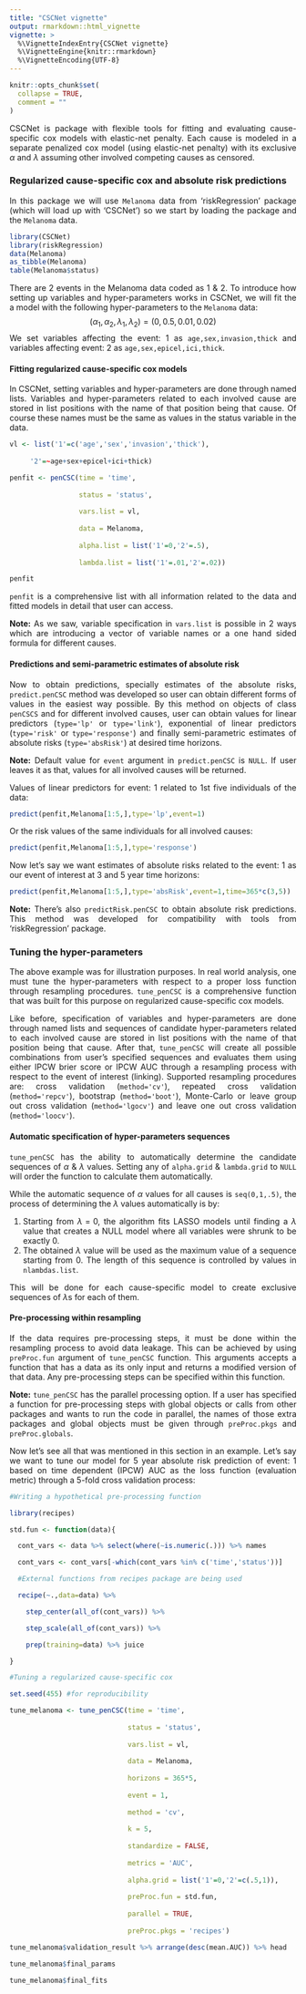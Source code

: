 ---
title: "CSCNet vignette"
output: rmarkdown::html_vignette
vignette: >
  %\VignetteIndexEntry{CSCNet vignette}
  %\VignetteEngine{knitr::rmarkdown}
  %\VignetteEncoding{UTF-8}
---

```{r, include = FALSE}
knitr::opts_chunk$set(
  collapse = TRUE,
  comment = ""
)
```

<style>
body {
text-align: justify}
</style>

CSCNet is package with flexible tools for fitting and evaluating cause-specific cox models with elastic-net penalty. Each cause is modeled in a separate penalized cox model (using  elastic-net penalty) with its exclusive $\alpha$ and $\lambda$ assuming other involved competing causes as censored.

### Regularized cause-specific cox and absolute risk predictions

In this package we will use ```Melanoma``` data from 'riskRegression' package (which will load up with 'CSCNet') so we start by loading the package and the ```Melanoma``` data.
```{r message=F, warning=F}
library(CSCNet)
library(riskRegression)
data(Melanoma)
as_tibble(Melanoma)
table(Melanoma$status)
```
There are 2 events in the Melanoma data coded as 1 & 2. To introduce how setting up variables and hyper-parameters works in CSCNet, we will fit the a model with the following hyper-parameters to the ```Melanoma``` data:
$$(\alpha_{1},\alpha_{2},\lambda_{1},\lambda_{2})=(0,0.5,0.01,0.02)$$
We set variables affecting the event: 1 as `age,sex,invasion,thick` and variables affecting event: 2 as `age,sex,epicel,ici,thick`.

####  Fitting regularized cause-specific cox models

In CSCNet, setting variables and hyper-parameters are done through named lists. Variables and hyper-parameters related to each involved cause are stored in list positions with the name of that position being that cause. Of course these names must be the same as values in the status variable in the data.
```{r}
vl <- list('1'=c('age','sex','invasion','thick'),
     
     '2'=~age+sex+epicel+ici+thick)

penfit <- penCSC(time = 'time',
                 
                 status = 'status',
                 
                 vars.list = vl,
                 
                 data = Melanoma,
                 
                 alpha.list = list('1'=0,'2'=.5),
                 
                 lambda.list = list('1'=.01,'2'=.02))

penfit
```
`penfit` is a comprehensive list with all information related to the data and fitted models in detail that user can access.

**Note:** As we saw, variable specification in `vars.list` is possible in 2 ways which are introducing a vector of variable names or a one hand sided formula for different causes.

#### Predictions and semi-parametric estimates of absolute risk

Now to obtain predictions, specially estimates of the absolute risks, `predict.penCSC` method was developed so user can obtain different forms of values in the easiest way possible. By this method on objects of class `penCSCS` and for different involved causes, user can obtain values for linear predictors (`type='lp'` or `type='link'`), exponential of linear predictors (`type='risk'` or `type='response'`) and finally semi-parametric estimates of absolute risks (`type='absRisk'`) at desired time horizons.

**Note:** Default value for `event` argument in `predict.penCSC` is `NULL`. If user leaves it as that, values for all involved causes will be returned.

Values of linear predictors for event: 1 related to 1st five individuals of the data:
```{r}
predict(penfit,Melanoma[1:5,],type='lp',event=1)
```
Or the risk values of the same individuals for all involved causes:
```{r}
predict(penfit,Melanoma[1:5,],type='response')
```
Now let's say we want estimates of absolute risks related to the event: 1 as our event of interest at 3 and 5 year time horizons:
```{r}
predict(penfit,Melanoma[1:5,],type='absRisk',event=1,time=365*c(3,5))
```
**Note:** There's also `predictRisk.penCSC` to obtain absolute risk predictions. This method was developed for compatibility with tools from 'riskRegression' package.

### Tuning the hyper-parameters

The above example was for illustration purposes. In real world analysis, one must tune the hyper-parameters with respect to a proper loss function through resampling procedures. `tune_penCSC` is a comprehensive function that was built for this purpose on regularized cause-specific cox models.

Like before, specification of variables and hyper-parameters are done through named lists and sequences of candidate hyper-parameters related to each involved cause are stored in list positions with the name of that position being that cause. After that, `tune_penCSC` will create all possible combinations from user's specified sequences and evaluates them using either IPCW brier score or IPCW AUC through a resampling process with respect to the event of interest (linking). Supported resampling procedures are: cross validation (`method='cv'`), repeated cross validation (`method='repcv'`), bootstrap (`method='boot'`), Monte-Carlo or leave group out cross validation (`method='lgocv'`) and leave one out cross validation (`method='loocv'`).

#### Automatic specification of hyper-parameters sequences

`tune_penCSC` has the ability to automatically determine the candidate sequences of $\alpha$ & $\lambda$ values. Setting any of `alpha.grid` & `lambda.grid` to `NULL` will order the function to calculate them automatically.

While the automatic sequence of $\alpha$ values for all causes is `seq(0,1,.5)`, the process of determining the $\lambda$ values automatically is by:

1. Starting from $\lambda=0$, the algorithm fits LASSO models until finding a $\lambda$ value that creates a NULL model where all variables were shrunk to be exactly 0.
2. The obtained $\lambda$ value will be used as the maximum value of a sequence starting from 0. The length of this sequence is controlled by values in `nlambdas.list`.

This will be done for each cause-specific model to create exclusive sequences of $\lambda$s for each of them.

#### Pre-processing within resampling

If the data requires pre-processing steps, it must be done within the resampling process to avoid data leakage. This can be achieved by using `preProc.fun` argument of `tune_penCSC` function. This arguments accepts a function that has a data as its only input and returns a modified version of that data. Any pre-processing steps can be specified within this function.

**Note:** `tune_penCSC` has the parallel processing option. If a user has specified a function for pre-processing steps with global objects or calls from other packages and wants to run the code in parallel, the names of those extra packages and global objects must be given through `preProc.pkgs` and `preProc.globals`.

Now let's see all that was mentioned in this section in an example. Let's say we want to tune our model for 5 year absolute risk prediction of event: 1 based on time dependent (IPCW) AUC as the loss function (evaluation metric) through a 5-fold cross validation process:
```{r message=F, warning=F}
#Writing a hypothetical pre-processing function

library(recipes)

std.fun <- function(data){

  cont_vars <- data %>% select(where(~is.numeric(.))) %>% names

  cont_vars <- cont_vars[-which(cont_vars %in% c('time','status'))]

  #External functions from recipes package are being used

  recipe(~.,data=data) %>%

    step_center(all_of(cont_vars)) %>%

    step_scale(all_of(cont_vars)) %>%

    prep(training=data) %>% juice

}

#Tuning a regularized cause-specific cox 

set.seed(455) #for reproducibility

tune_melanoma <- tune_penCSC(time = 'time',
                             
                             status = 'status',
                             
                             vars.list = vl,
                             
                             data = Melanoma,
                             
                             horizons = 365*5,
                             
                             event = 1,
                             
                             method = 'cv',
                             
                             k = 5,
                             
                             standardize = FALSE,
                             
                             metrics = 'AUC',
                             
                             alpha.grid = list('1'=0,'2'=c(.5,1)),
                             
                             preProc.fun = std.fun,
                             
                             parallel = TRUE,
                             
                             preProc.pkgs = 'recipes')

tune_melanoma$validation_result %>% arrange(desc(mean.AUC)) %>% head

tune_melanoma$final_params

tune_melanoma$final_fits

```

